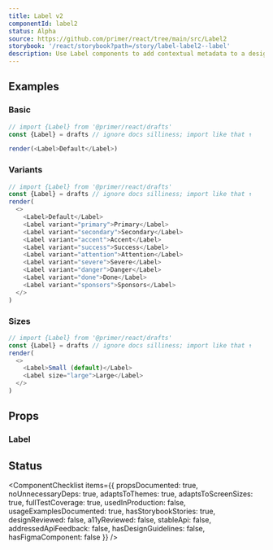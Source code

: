 ```yaml
---
title: Label v2
componentId: label2
status: Alpha
source: https://github.com/primer/react/tree/main/src/Label2
storybook: '/react/storybook?path=/story/label-label2--label'
description: Use Label components to add contextual metadata to a design.
---
```


## Examples

### Basic

```javascript live noinline
// import {Label} from '@primer/react/drafts'
const {Label} = drafts // ignore docs silliness; import like that ↑

render(<Label>Default</Label>)
```

### Variants

```javascript live noinline
// import {Label} from '@primer/react/drafts'
const {Label} = drafts // ignore docs silliness; import like that ↑
render(
  <>
    <Label>Default</Label>
    <Label variant="primary">Primary</Label>
    <Label variant="secondary">Secondary</Label>
    <Label variant="accent">Accent</Label>
    <Label variant="success">Success</Label>
    <Label variant="attention">Attention</Label>
    <Label variant="severe">Severe</Label>
    <Label variant="danger">Danger</Label>
    <Label variant="done">Done</Label>
    <Label variant="sponsors">Sponsors</Label>
  </>
)
```

### Sizes

```javascript live noinline
// import {Label} from '@primer/react/drafts'
const {Label} = drafts // ignore docs silliness; import like that ↑
render(
  <>
    <Label>Small (default)</Label>
    <Label size="large">Large</Label>
  </>
)
```

## Props

### Label

<PropsTable>
  <PropsTableRow
    name="variant"
    type={`| 'default'
| 'primary'
| 'secondary'
| 'accent'
| 'success'
| 'attention'
| 'severe'
| 'danger'
| 'done'
| 'sponsors'`}
    defaultValue="'default'"
    description="The color of the label"
  />
  <PropsTableRow
    name="size"
    type="'small' | 'large'"
    defaultValue="'small'"
    description="How large the label is rendered"
  />
</PropsTable>

## Status

<ComponentChecklist
  items={{
    propsDocumented: true,
    noUnnecessaryDeps: true,
    adaptsToThemes: true,
    adaptsToScreenSizes: true,
    fullTestCoverage: true,
    usedInProduction: false,
    usageExamplesDocumented: true,
    hasStorybookStories: true,
    designReviewed: false,
    a11yReviewed: false,
    stableApi: false,
    addressedApiFeedback: false,
    hasDesignGuidelines: false,
    hasFigmaComponent: false
  }}
/>
